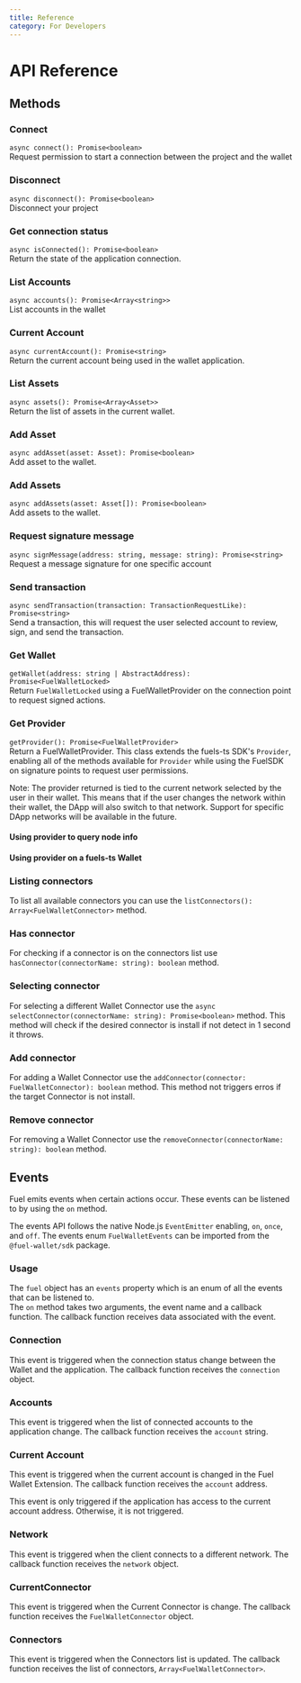```yaml
---
title: Reference
category: For Developers
---
```


# API Reference

## Methods

### Connect

`async connect(): Promise<boolean>`<br />
Request permission to start a connection between the project and the wallet

<CodeImport file="../../../sdk/src/tests/Fuel.test.ts" testCase="connect" />

### Disconnect

`async disconnect(): Promise<boolean>`<br />
Disconnect your project

<CodeImport file="../../../sdk/src/tests/Fuel.test.ts" testCase="disconnect" />

### Get connection status

`async isConnected(): Promise<boolean>`<br />
Return the state of the application connection.

<CodeImport file="../../../sdk/src/tests/Fuel.test.ts" testCase="isConnected" />

### List Accounts

`async accounts(): Promise<Array<string>>`<br />
List accounts in the wallet

<CodeImport file="../../../sdk/src/tests/Fuel.test.ts" testCase="accounts" />

### Current Account

`async currentAccount(): Promise<string>`<br />
Return the current account being used in the wallet application.

<CodeImport
  file="../../../sdk/src/tests/Fuel.test.ts"
  testCase="currentAccount"
/>

### List Assets

`async assets(): Promise<Array<Asset>>`<br />
Return the list of assets in the current wallet.

<CodeImport file="../../../sdk/src/tests/Fuel.test.ts" testCase="assets" />

### Add Asset

`async addAsset(asset: Asset): Promise<boolean>`<br />
Add asset to the wallet.

<CodeImport file="../../../sdk/src/tests/Fuel.test.ts" testCase="addAsset" />

### Add Assets

`async addAssets(asset: Asset[]): Promise<boolean>`<br />
Add assets to the wallet.

<CodeImport file="../../../sdk/src/tests/Fuel.test.ts" testCase="addAssets" />

### Request signature message

`async signMessage(address: string, message: string): Promise<string>`<br />
Request a message signature for one specific account

<CodeImport file="../../../sdk/src/tests/Fuel.test.ts" testCase="signMessage" />

### Send transaction

`async sendTransaction(transaction: TransactionRequestLike): Promise<string>`<br />
Send a transaction, this will request the user selected account to review,
sign, and send the transaction.

<CodeImport
  file="../../../sdk/src/tests/Fuel.test.ts"
  testCase="sendTransaction"
/>

### Get Wallet

`getWallet(address: string | AbstractAddress): Promise<FuelWalletLocked>`<br />
Return `FuelWalletLocked` using a FuelWalletProvider on the connection point to request signed actions.

<CodeImport file="../../../sdk/src/tests/Fuel.test.ts" testCase="getWallet" />

### Get Provider

`getProvider(): Promise<FuelWalletProvider>`<br />
Return a FuelWalletProvider. This class extends the fuels-ts SDK's `Provider`,
enabling all of the methods available for `Provider` while using the FuelSDK on signature points to request user permissions.

Note: The provider returned is tied to the current network selected by the user in their wallet. This means that if the user changes the network within their wallet,
the DApp will also switch to that network. Support for specific DApp networks will be available in the future.

#### Using provider to query node info

<CodeImport file="../../../sdk/src/tests/Fuel.test.ts" testCase="getProvider" />

#### Using provider on a fuels-ts Wallet

<CodeImport
  file="../../../sdk/src/tests/Fuel.test.ts"
  testCase="User getProvider on fuels-ts Wallet"
/>

### Listing connectors

To list all available connectors you can use the `listConnectors(): Array<FuelWalletConnector>` method.

<CodeImport
  file="../../../sdk/src/tests/FuelWalletConnectors.test.ts"
  testCase="listConnectors"
/>

### Has connector

For checking if a connector is on the connectors list use `hasConnector(connectorName: string): boolean` method.

<CodeImport
  file="../../../sdk/src/tests/FuelWalletConnectors.test.ts"
  testCase="hasConnector"
/>

### Selecting connector

For selecting a different Wallet Connector use the `async selectConnector(connectorName: string): Promise<boolean>` method.
This method will check if the desired connector is install if not detect in 1 second it throws.

<CodeImport
  file="../../../sdk/src/tests/FuelWalletConnectors.test.ts"
  testCase="selectConnector"
/>

### Add connector

For adding a Wallet Connector use the `addConnector(connector: FuelWalletConnector): boolean` method.
This method not triggers erros if the target Connector is not install.

<CodeImport
  file="../../../sdk/src/tests/FuelWalletConnectors.test.ts"
  testCase="addConnector"
/>

### Remove connector

For removing a Wallet Connector use the `removeConnector(connectorName: string): boolean` method.

<CodeImport
  file="../../../sdk/src/tests/FuelWalletConnectors.test.ts"
  testCase="removeConnector"
/>

## Events

Fuel emits events when certain actions occur. These events can be listened to by using the `on` method.

The events API follows the native Node.js `EventEmitter` enabling, `on`, `once`, and `off`.
The events enum `FuelWalletEvents` can be imported from the `@fuel-wallet/sdk` package.

### Usage

The `fuel` object has an `events` property which is an enum of all the events that can be listened to. <br />
The `on` method takes two arguments, the event name and a callback function. The callback function receives data associated with the event.

### Connection

This event is triggered when the connection status change between the Wallet and the application. The callback function receives the `connection` object.

<CodeImport
  file="../../src/hooks/useIsConnected.tsx"
  commentBlock="eventAccountChanges"
/>

### Accounts

This event is triggered when the list of connected accounts to the application change. The callback function receives the `account` string.

<CodeImport
  file="../../examples/events/Accounts.tsx"
  commentBlock="eventAccountChanges"
/>

### Current Account

This event is triggered when the current account is changed in the Fuel Wallet Extension. The callback function receives the `account` address.

This event is only triggered if the application has access to the current account address. Otherwise, it is not triggered.

<CodeImport
  file="../../examples/events/CurrentAccount.tsx"
  commentBlock="eventCurrentAccount"
/>

### Network

This event is triggered when the client connects to a different network. The callback function receives the `network` object.

<CodeImport file="../../examples/events/Network.tsx" commentBlock="network" />

### CurrentConnector

This event is triggered when the Current Connector is change. The callback function receives the `FuelWalletConnector` object.

<CodeImport
  file="../../examples/Connectors.tsx"
  commentBlock="eventCurrentConnector"
/>

### Connectors

This event is triggered when the Connectors list is updated. The callback function receives the list of connectors, `Array<FuelWalletConnector>`.

<CodeImport
  file="../../examples/Connectors.tsx"
  commentBlock="eventConnectors"
/>
